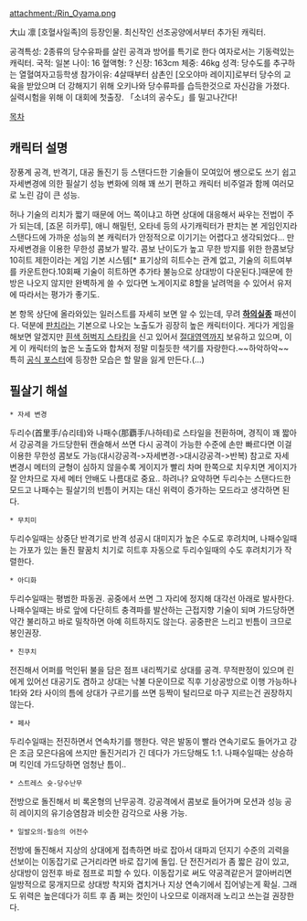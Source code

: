 attachment:/Rin_Oyama.png

大山 凛
[호혈사일족]의 등장인물. 최신작인 선조공양에서부터 추가된 캐릭터.

공격특성: 2종류의 당수유파를 살린 공격과 방어를 특기로 한다
여자로서는 기동력있는 캐릭터.
국적: 일본
나이: 16 
혈액형: ? 
신장: 163cm 
체중: 46kg 
성격: 당수도를 추구하는 열혈여자고등학생
참가이유: 4살때부터 삼촌인 [오오야마 레이지]로부터 당수의 교육을 받았으며 더 강해지기 위해 오키나와 당수류파를 습득한것으로 자신감을 가졌다. 실력시험을 위해 이 대회에 첫출장.
「소녀의 공수도」를 밀고나간다! 
 
[[목차]]

== 캐릭터 설명 ==
장풍계 공격, 반격기, 대공 돌진기 등 스탠다드한 기술들이 모여있어 쌩으로도 쓰기 쉽고 자세변경에 의한 필살기 성능 변화에 의해 꽤 쓰기 편하고 캐릭터 비주얼과 함께 여러모로 노린 감이 큰 성능.

허나 기술의 리치가 짧기 때문에 어느 쪽이냐고 하면 상대에 대응해서 싸우는 전법이 주가 되는데, [죠몬 히카루], 애니 해밀턴, 오타네 등의 사기캐릭터가 판치는 본 게임인지라 스탠다드에 가까운 성능의 본 캐릭터가 안정적으로 이기기는 어렵다고 생각되었다... 만 자세변경을 이용한 무한성 콤보가 발각. 콤보 난이도가 높고 무한 방지를 위한 한콤보당 10히트 제한이라는 게임 기본 시스템[* 표기상의 히트수는 관계 없고, 기술의 히트여부를 카운트한다.10회째 기술이 히트하면 추가타 불능으로 상대방이 다운된다.]때문에 한방은 나오지 않지만 완벽하게 쓸 수 있다면 노게이지로 8할을 날려먹을 수 있어서 유저에 따라서는 평가가 좋기도.

본 항목 상단에 올라와있는 일러스트를 자세히 보면 알 수 있는데, 무려 '''[[하의실종]]''' 패션이다. 덕분에 [[판치라]]는 기본으로 나오는 노출도가 굉장히 높은 캐릭터이다. 게다가 게임을 해보면 알겠지만 [[사이하이 삭스|흰색 허벅지 스타킹]]을 신고 있어서 [[절대영역]]까지 보유하고 있으며, 이게 이 캐릭터의 높은 노출도와 합쳐저 정말 미칠듯한 색기를 자랑한다.~~하악하악~~ 특히 [http://img1.wikia.nocookie.net/__cb20120417214505/powerinstinct/images/thumb/6/65/GIMSK_Poster.jpg/339px-GIMSK_Poster.jpg 공식 포스터]에 등장한 모습은 할 말을 잃게 만든다.(...)

== 필살기 해설 ==
 * 자세 변경
두리수(首里手/슈리테)와 나패수(那覇手/나하테)로 스타일을 전환하며, 경직이 꽤 짧아서 강공격을 가드당한뒤 캔슬해서 쓰면 다시 공격이 가능한 수준에 손만 빠르다면 이걸 이용한 무한성 콤보도 가능(대시강공격->자세변경->대시강공격->반복) 참고로 자세 변경시 메터의 균형이 심하지 않을수록 게이지가 빨리 차며 한쪽으로 치우치면 게이지가 잘 안차므로 자세 메터 안배도 나름대로 중요.. 하려나? 요약하면 두리수는 스탠다드한 모드고 나패수는 필살기의 빈틈이 커지는 대신 위력이 증가하는 모드라고 생각하면 된다.
 * 무치미
두리수일때는 상중단 반격기로 반격 성공시 대미지가 높은 수도로 후려치며, 나패수일때는 가포가 있는 돌진 팔꿈치 치기로 히트후 자동으로 두리수일때의 수도 후려치기가 작렬한다.
 * 아디화
두리수일때는 평범한 파동권. 공중에서 쓰면 그 자리에 정지해 대각선 아래로 발사한다. 나패수일때는 바로 앞에 다단히트 충격파를 발산하는 근접지향 기술이 되며 가드당하면 약간 불리하고 바로 밀착하면 아예 히트하지도 않는다. 공중판은 느리고 빈틈이 크므로 봉인권장.
 * 친쿠치
전진해서 어퍼를 먹인뒤 불을 담은 점프 내리찍기로 상대를 공격. 무적판정이 있으며 린에게 있어선 대공기도 겸하고 상대는 낙불 다운이므로 직후 기상공방으로 이행 가능하나 1타와 2타 사이의 틈에 상대가 구르기를 쓰면 등짝이 털리므로 마구 지르는건 권장하지 않는다.
 * 페사
두리수일때는 전진하면서 연속차기를 행한다. 약은 발동이 빨라 연속기로도 들어가고 강은 조금 모은다음에 쓰지만 돌진거리가 긴 데다가 가드당해도 1:1. 나패수일때는 상승하며 킥인데 가드당하면 엄청난 틈이..
 * 스트레스 슛-당수난무
전방으로 돌진해서 비 록온형의 난무공격.
강공격에서 콤보로 들어가며 모션과 성능 공히 레이지의 유기승염참과 비슷한 감각으로 사용 가능.
 * 일발오의-필승의 어전수
전방에 돌진해서 지상의 상대에게 접촉하면 바로 잡아서 대파괴 던지기 수준의 괴력을 선보이는 이동잡기로 근거리라면 바로 잡기에 돌입. 단 전진거리가 좀 짧은 감이 있고, 상대방이 암전후 바로 점프로 피할 수 있다. 이동잡기로 써도 약공격같은거 깔아버리면 일방적으로 뭉개지므로 상대방 착지와 겹치거나 지상 연속기에서 집어넣는게 확실. 그래도 위력은 높은데다가 히트 후 좀 쩌는 컷인이 나오므로 이래저래 노리고 쓰는걸 권장한다.
